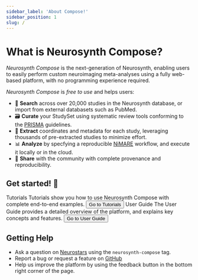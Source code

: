 ```yaml
---
sidebar_label: 'About Compose!'
sidebar_position: 1
slug: /
---
```



# What is Neurosynth Compose?

*Neurosynth Compose* is the next-generation of Neurosynth, enabling users to easily perform custom neuroimaging meta-analyses using a fully web-based platform, with no programming experience required. 

*Neurosynth Compose* is *free to use* and helps users:

* 🔎 **Search** across over 20,000 studies in the Neurosynth database, or import from external databasets such as PubMed.
* 🗃️ **Curate** your StudySet using systematic review tools conforming to the [PRISMA](https://www.prisma-statement.org/) guidelines.
* 📝 **Extract** coordinates and metadata for each study, leveraging thousands of pre-extracted studies to minimize effort.
* 📊 **Analyze** by specfying a reproducible [NiMARE](https://readthedocs.org/projects/nimare/) workflow, and execute it locally or in the cloud. 
* 🔗 **Share** with the community with complete provenance and reproducibility.

## Get started! 🚀 


<div style={{ display: 'flex' }}>
  <Card style={{ width: '100%', display: 'flex', marginRight: '50px' }}>
    <CardContent>
      <Typography variant="h5" component="h2" gutterBottom>
        Tutorials
      </Typography>
      <Typography variant="body1" gutterBottom>
        Tutorials show you how to use Neurosynth Compose with complete end-to-end examples.
      </Typography>
      <Button variant="contained" color="primary" href='tutorial'>
        Go to Tutorials
      </Button>
    </CardContent>
  </Card>
  <Card style={{ width: '100%', display: 'flex' }}>
    <CardContent>
      <Typography variant="h5" component="h2" gutterBottom>
        User Guide
      </Typography>
      <Typography variant="body1" gutterBottom>
        The User Guide provides a detailed overview of the platform, and explains key concepts and features.
      </Typography>
      <Button variant="contained" color="primary" href="guide">
        Go to User Guide
      </Button>
    </CardContent>
  </Card>
</div>

## Getting Help

* Ask a question on [Neurostars](https://neurostars.org/tag/neurosynth-compose) using the `neurosynth-compose` tag. 
* Report a bug or request a feature on [GitHub](https://github.com/neurostuff/neurostore/issues)
* Help us improve the platform by using the feedback button in the bottom right corner of the page.
